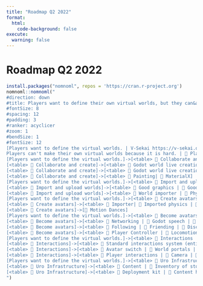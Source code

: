 ```yaml
---
title: "Roadmap Q2 2022"
format: 
  html:
    code-background: false
execute:
  warning: false
---
```


# Roadmap Q2 2022

```r
install.packages("nomnoml", repos = 'https://cran.r-project.org')
nomnoml::nomnoml("
#direction: down
#title: Players want to define their own virtual worlds, but they can&apos;t because making their own virtual worlds is hard.
#fontSize: 8
#spacing: 12
#padding: 3
#ranker: acyclicer
#zoom: 1
#bendSize: 1
#fontSize: 12
[Players want to define the virtual worlds. | V-Sekai https://v-sekai.org/ |
Players can't make their own virtual worlds because it is hard. | 📆 Planned - 📝 First implementation - 🔧 QA required | Data citation needed.]
[Players want to define the virtual worlds.]->[<table> 📆 Collaborate and create | 📆 Godot world live creation | 📆 Blockmeshing]
[<table> 📆 Collaborate and create]->[<table> 📆 Godot world live creation tools | 📆 Place scenes | 📆 Construct layers collaboratively | 📆 Painting]
[<table> 📆 Collaborate and create]->[<table> 📆 Godot world live creation | 📆 3D models with CASSIE | 📆 In-editor model with PLY | 📆 MaterialX]
[<table> 📆 Collaborate and create]->[<table> 📆 Painting| 📆 MaterialX]
[Players want to define the virtual worlds.]->[<table> 📝 Import and upload worlds | 📝 Godot world offline upload | 📆 Engine usability]
[<table> 📝 Import and upload worlds]->[<table> 📆 Good graphics | 📆 Good lighting | 📆 VFX (Particles, shaders, Sky)]
[<table> 📝 Import and upload worlds]->[<table> 📝 World importer | 📝 Physically based material pipeline]
[Players want to define the virtual worlds.]->[<table> 📝 Create avatars | 📝 Godot avatar offline upload | 📆 Advanced avatar (shader, IK, animations)]
[<table> 📝 Create avatars]->[<table> 📝 Importer| 📆 Imported physics | 📆 Skeleton modifications]
[<table> 📝 Create avatars]->[📝 Motion Dances]
[Players want to define the virtual worlds.]->[<table> 📆 Become avatars| 📆 Vocal communicate | 📆 Motion communicate | 📆 Dance]
[<table> 📆 Become avatars]->[<table> 📝 Networking | 📆 Godot speech | 📆 Virtual reality tracking]
[<table> 📆 Become avatars]->[<table> 📆 Following | 📆 Friending | 📆 Discovering]
[<table> 📆 Become avatars]->[<table> 📝 Player Controller | 📆 Locomotion (flat) | 📆 Virtual reality motion movement]
[Players want to define the virtual worlds.]->[<table> 📆 Interactions | 📆 Wasgo Scripting | 📆 In-game menus | 📆 Video player]
[<table> 📆 Interactions]->[<table> 📝 Standard interactions system (entities) | 📆 Vehicles | 📆Pickups | 📆 Buttons]
[<table> 📆 Interactions]->[<table> 📆 Avatar switch | 📆 World portals | 📆 Server switch]
[<table> 📆 Interactions]->[<table> 📆 Player interactions | 📆 Camera | 📆 Bow and arrow | 📆 Mirror]
[Players want to define the virtual worlds.]->[<table> 📆 Uro Infrastructure | 📝 Identity | 📆 Federation list | 🔧 Shard list | 📆 Delegated Identity]
[<table> 📆 Uro Infrastructure]->[<table> 📆 Content | 📝 Inventory of stored resources | 📆 Refuse to attest content because scripting is untrusted]
[<table> 📆 Uro Infrastructure]->[<table> 📆 Deployment kit | 📝 Content hosting]
")
```